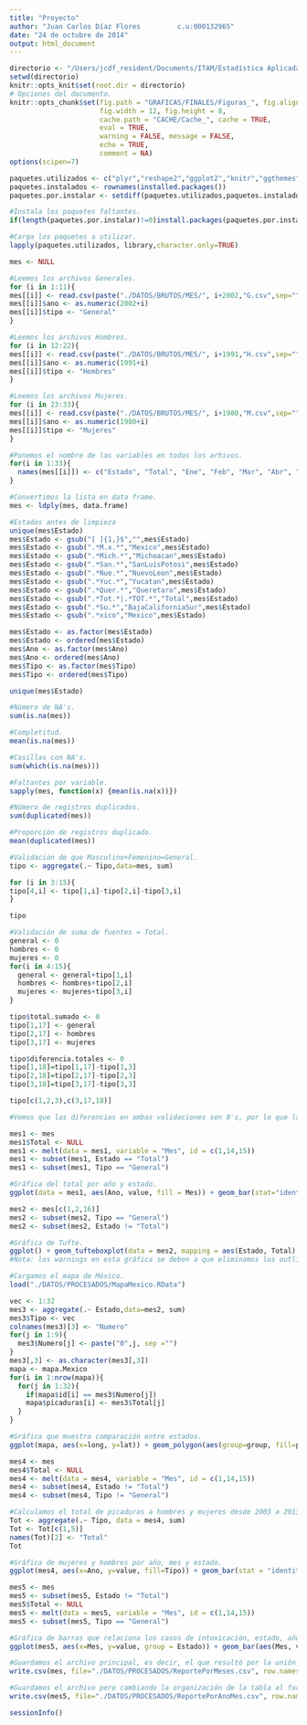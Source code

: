 ```yaml
---
title: "Proyecto"
author: "Juan Carlos Díaz Flores         c.u:000132965"
date: "24 de octubre de 2014"
output: html_document
---
```


```r
directorio <- "/Users/jcdf_resident/Documents/ITAM/Estadística Aplicada I/Proyecto"
setwd(directorio)
knitr::opts_knit$set(root.dir = directorio)
# Opciones del documento.
knitr::opts_chunk$set(fig.path = "GRAFICAS/FINALES/Figuras_", fig.align = 'center',
                      fig.width = 12, fig.height = 8, 
                      cache.path = "CACHE/Cache_", cache = TRUE, 
                      eval = TRUE, 
                      warning = FALSE, message = FALSE,
                      echo = TRUE, 
                      comment = NA)
options(scipen=7)
```

```r
paquetes.utilizados <- c("plyr","reshape2","ggplot2","knitr","ggthemes","scales")
paquetes.instalados <- rownames(installed.packages())
paquetes.por.instalar <- setdiff(paquetes.utilizados,paquetes.instalados)

#Instala los paquetes faltantes.
if(length(paquetes.por.instalar)!=0)install.packages(paquetes.por.instalar)

#Carga los paquetes a utilizar.
lapply(paquetes.utilizados, library,character.only=TRUE)
```

```r
mes <- NULL

#Leemos los archivos Generales.
for (i in 1:11){
mes[[i]] <- read.csv(paste("./DATOS/BRUTOS/MES/", i+2002,"G.csv",sep=""),sep=",", header= TRUE,stringsAsFactors=TRUE)
mes[[i]]$ano <- as.numeric(2002+i)
mes[[i]]$tipo <- "General"
}

#Leemos los archivos Hombres.
for (i in 12:22){
mes[[i]] <- read.csv(paste("./DATOS/BRUTOS/MES/", i+1991,"H.csv",sep=""),sep=",", header= TRUE,stringsAsFactors=TRUE)
mes[[i]]$ano <- as.numeric(1991+i)
mes[[i]]$tipo <- "Hombres"
}

#Leemos los archivos Mujeres.
for (i in 23:33){
mes[[i]] <- read.csv(paste("./DATOS/BRUTOS/MES/", i+1980,"M.csv",sep=""),sep=",", header= TRUE,stringsAsFactors=TRUE)
mes[[i]]$ano <- as.numeric(1980+i)
mes[[i]]$tipo <- "Mujeres"
}

#Ponemos el nombre de las variables en todos los arhivos.
for(i in 1:33){
  names(mes[[i]]) <- c("Estado", "Total", "Ene", "Feb", "Mar", "Abr", "May", "Jun", "Jul", "Ago", "Sep", "Oct", "Nov", "Dic", "Ano", "Tipo") 
}

#Convertimos la lista en data frame.
mes <- ldply(mes, data.frame)
```

```r
#Estados antes de limpieza
unique(mes$Estado)
mes$Estado <- gsub("[ ]{1,}$","",mes$Estado)
mes$Estado <- gsub(".*M.x.*","Mexico",mes$Estado)
mes$Estado <- gsub(".*Mich.*","Michoacan",mes$Estado)
mes$Estado <- gsub(".*San.*","SanLuisPotosi",mes$Estado)
mes$Estado <- gsub(".*Nue.*","NuevoLeon",mes$Estado)
mes$Estado <- gsub(".*Yuc.*","Yucatan",mes$Estado)
mes$Estado <- gsub(".*Quer.*","Queretaro",mes$Estado)
mes$Estado <- gsub(".*Tot.*|.*TOT.*","Total",mes$Estado)
mes$Estado <- gsub(".*Su.*","BajaCaliforniaSur",mes$Estado)
mes$Estado <- gsub(".*xico","Mexico",mes$Estado)

mes$Estado <- as.factor(mes$Estado)
mes$Estado <- ordered(mes$Estado)
mes$Ano <- as.factor(mes$Ano)
mes$Ano <- ordered(mes$Ano)
mes$Tipo <- as.factor(mes$Tipo)
mes$Tipo <- ordered(mes$Tipo)

unique(mes$Estado)
```

```r
#Número de NA's.
sum(is.na(mes))

#Completitud.
mean(is.na(mes))

#Casillas con NA's.
sum(which(is.na(mes)))

#Faltantes por variable.
sapply(mes, function(x) {mean(is.na(x))}) 

#Número de registros duplicados.
sum(duplicated(mes))

#Proporción de registros duplicado.
mean(duplicated(mes))

#Validación de que Masculino+Femenino=General.
tipo <- aggregate(.~ Tipo,data=mes, sum)

for (i in 3:15){
tipo[4,i] <- tipo[1,i]-tipo[2,i]-tipo[3,i]
}

tipo

#Validación de suma de fuentes = Total.
general <- 0
hombres <- 0
mujeres <- 0
for(i in 4:15){
  general <- general+tipo[1,i]
  hombres <- hombres+tipo[2,i]
  mujeres <- mujeres+tipo[3,i]
}

tipo$total.sumado <- 0
tipo[1,17] <- general
tipo[2,17] <- hombres
tipo[3,17] <- mujeres

tipo$diferencia.totales <- 0
tipo[1,18]=tipo[1,17]-tipo[1,3]
tipo[2,18]=tipo[2,17]-tipo[2,3]
tipo[3,18]=tipo[3,17]-tipo[3,3]

tipo[c(1,2,3),c(3,17,18)]

#Vemos que las diferencias en ambas validaciones son 0's, por lo que la información es verídica. La prueba de rangos indica que igual estan estructurados de manera correcta, ninguna fuente proporcionó mas datos que el total reportado.
```

```r
mes1 <- mes
mes1$Total <- NULL
mes1 <- melt(data = mes1, variable = "Mes", id = c(1,14,15)) 
mes1 <- subset(mes1, Estado == "Total")
mes1 <- subset(mes1, Tipo == "General")

#Gráfica del total por año y estado.
ggplot(data = mes1, aes(Ano, value, fill = Mes)) + geom_bar(stat="identity")  + facet_wrap(~ Mes, ncol = 1) + labs(title = "Intoxicación por Picaduras de Alacrán (Población general)", x = "Año", y = "Casos de intoxicación") + theme_bw() + theme(axis.text.x = element_text(angle = 90, hjust = 1, vjust = 0.5), strip.text = element_text(face = "bold"), strip.background = element_blank(), panel.border = element_rect(colour = grey(.90)), axis.ticks = element_line(colour=grey(.90), size = .5), axis.text = element_text(colour=grey(.55)), axis.title = element_text(colour=grey(.45)), legend.key = element_blank()) + guides(fill=FALSE)

mes2 <- mes[c(1,2,16)]
mes2 <- subset(mes2, Tipo == "General")
mes2 <- subset(mes2, Estado != "Total")

#Gráfica de Tufte.
ggplot() + geom_tufteboxplot(data = mes2, mapping = aes(Estado, Total), outlier.shape = NA) + labs(title = "Intoxicación por picadura de alacrán 2003 a 2013", x = "Estado", y = "Casos de intoxicación")  + theme(axis.text.x  = element_text(angle=90, vjust=0.5, size=16)) + coord_cartesian(ylim=c(0,70000))
#Nota: los warnings en esta gráfica se deben a que eliminamos los outliers ya que los boxplots de Tufte no los consideran.

#Cargamos el mapa de México.
load("./DATOS/PROCESADOS/MapaMexico.RData")

vec <- 1:32
mes3 <- aggregate(.~ Estado,data=mes2, sum)
mes3$Tipo <- vec
colnames(mes3)[3] <- "Numero"
for(j in 1:9){
  mes3$Numero[j] <- paste("0",j, sep ="")
}
mes3[,3] <- as.character(mes3[,3])
mapa <- mapa.Mexico
for(i in 1:nrow(mapa)){
  for(j in 1:32){
    if(mapa$id[i] == mes3$Numero[j])
    mapa$picaduras[i] <- mes3$Total[j]
  }
}

#Gráfica que muestra comparación entre estados.
ggplot(mapa, aes(x=long, y=lat)) + geom_polygon(aes(group=group, fill=picaduras), col=NA,lwd=0)  + scale_colour_grey() + scale_y_continuous(breaks = NULL, labels = comma) + scale_x_continuous(breaks = NULL) + xlab("") + ylab("") + theme(panel.background = element_rect(fill = rgb(78/255,179/255,211/255,.1), colour = "white"))+ labs(title = "Intoxicación por Picaduras de Alacrán  2003 a 2013") + guides(fill=guide_legend(title="Casos de Intoxicación"))

mes4 <- mes
mes4$Total <- NULL
mes4 <- melt(data = mes4, variable = "Mes", id = c(1,14,15)) 
mes4 <- subset(mes4, Estado != "Total")
mes4 <- subset(mes4, Tipo != "General")

#Calculamos el total de picaduras a hombres y mujeres desde 2003 a 2013.
Tot <- aggregate(.~ Tipo, data = mes4, sum)
Tot <- Tot[c(1,5)]
names(Tot)[2] <- "Total"
Tot

#Gráfica de mujeres y hombres por año, mes y estado.
ggplot(mes4, aes(x=Ano, y=value, fill=Tipo)) + geom_bar(stat = "identity", position = "dodge") + facet_grid(Mes ~ Estado) + theme(axis.text.x = element_blank()) + labs(title = "Casos de intoxicación Hombres y Mujeres", x = "Año", y = "Casos de intoxicación") + scale_fill_manual(values=c("blue", "red"))

mes5 <- mes
mes5 <- subset(mes5, Estado != "Total")
mes5$Total <- NULL
mes5 <- melt(data = mes5, variable = "Mes", id = c(1,14,15))
mes5 <- subset(mes5, Tipo == "General")

#Gráfica de barras que relaciona los casos de intoxicación, estado, año y mes.
ggplot(mes5, aes(x=Mes, y=value, group = Estado)) + geom_bar(aes(Mes, value, colour = Estado),stat = "identity", position = "identity") + facet_wrap(~ Estado, ncol = 8, nrow = 4) + theme(axis.text.x = element_text(size = rel(.9), angle = 90, hjust = 1)) + theme(legend.position="none") + labs(title = "Gráfica de barras por estado y mes", x = "Mes", y = "Casos de intoxicación")

```

```r
#Guardamos el archivo principal, es decir, el que resultó por la unión de los 33 data frames.
write.csv(mes, file="./DATOS/PROCESADOS/ReportePorMeses.csv", row.names=F)

#Guardamos el archivo pero cambiando la organización de la tabla al formato largo.
write.csv(mes5, file="./DATOS/PROCESADOS/ReportePorAnoMes.csv", row.names=F)
```

```r
sessionInfo()
```